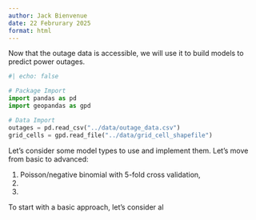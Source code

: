 ```yaml
---
author: Jack Bienvenue
date: 22 Februrary 2025
format: html
---
```


Now that the outage data is accessible, we will use it to build models to predict power outages.

```python
#| echo: false

# Package Import
import pandas as pd
import geopandas as gpd

# Data Import
outages = pd.read_csv("../data/outage_data.csv")
grid_cells = gpd.read_file("../data/grid_cell_shapefile") 
```

Let's consider some model types to use and implement them. Let's move from basic to advanced:

1. Poisson/negative binomial with 5-fold cross validation, 
2. 
3. 

To start with a basic approach, let's consider al
